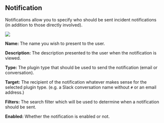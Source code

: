 ## Notification

Notifications allow you to specify who should be sent incident notifications (in addition to those directly involved).

![](/img/admin-ui-notifications.png)

**Name:** The name you wish to present to the user.

**Description:** The description presented to the user when the notification is viewed.

**Type:** The plugin type that should be used to send the notification (email or conversation).

**Target:** The recipient of the notification whatever makes sense for the selected plugin type. (e.g. a Slack conversation name without `#` or an email address.)

**Filters:** The search filter which will be used to determine when a notification should be sent.

**Enabled:** Whether the notification is enabled or not.
